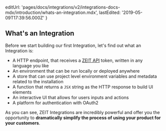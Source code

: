   editUrl:
    'pages/docs/integrations/v2/integrations-docs-mdx/introduction/whats-an-integration.mdx',
  lastEdited: '2019-05-09T17:39:56.000Z'
}

## What's an Integration

Before we start building our first Integration, let's find out what an Integration is:

- A HTTP endpoint, that receives a [ZEIT API](/docs/api) token, written in any language you like
- An environment that can be run locally or deployed anywhere
- A store that can use project level environment variables and metadata related to the installation
- A function that returns a `JSX` string as the HTTP response to build UI elements
- An interactive UI that allows for users inputs and actions
- A platform for authentication with OAuth2

As you can see, ZEIT Integrations are incredibly powerful and offer you the opportunity to **dramatically simplify the process of using your product for your customers**.
